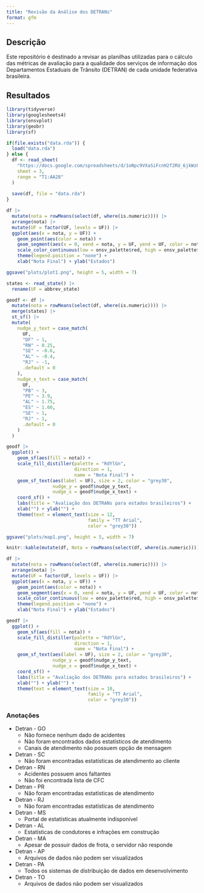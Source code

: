 ```yaml
---
title: "Revisão da Análise dos DETRANs"
format: gfm
---
```


## Descrição

Este repositório é destinado a revisar as planilhas utilizadas para o cálculo das métricas de avaliação para a qualidade dos serviços de informação dos Departamentos Estaduais de Trânsito (DETRAN) de cada unidade federativa brasileira.

## Resultados

```r
library(tidyverse)
library(googlesheets4)
library(onsvplot)
library(geobr)
library(sf)

if(file.exists("data.rda")) {
  load("data.rda")
} else {
  df <- read_sheet(
    "https://docs.google.com/spreadsheets/d/1oNpc9VXaSiFcnH2f2RU_6jkWzOr4QXVYgFTnav8OAn0/edit#gid=1264866835",
    sheet = 3,
    range = "T1:AA28"
  )
  
  save(df, file = "data.rda")
}

df |> 
  mutate(nota = rowMeans(select(df, where(is.numeric)))) |> 
  arrange(nota) |>
  mutate(UF = factor(UF, levels = UF)) |> 
  ggplot(aes(x = nota, y = UF)) +
    geom_point(aes(color = nota)) +
    geom_segment(aes(x = 0, xend = nota, y = UF, yend = UF, color = nota)) +
    scale_color_continuous(low = onsv_palette$red, high = onsv_palette$green) +
    theme(legend.position = "none") +
    xlab("Nota Final") + ylab("Estados")

ggsave("plots/plot1.png", height = 5, width = 7)

states <- read_state() |> 
  rename(UF = abbrev_state)

geodf <- df |>
  mutate(nota = rowMeans(select(df, where(is.numeric)))) |> 
  merge(states) |> 
  st_sf() |> 
  mutate(
    nudge_y_text = case_match(
      UF,
      "DF" ~ 1,
      "RN" ~ 0.25,
      "SE" ~ -0.6,
      "AL" ~ -0.4,
      "RJ" ~ -1,
      .default = 0
    ),
    nudge_x_text = case_match(
      UF,
      "PB" ~ 3,
      "PE" ~ 3.9,
      "AL" ~ 1.75,
      "ES" ~ 1.60,
      "SE" ~ 1,
      "RJ" ~ 1,
      .default = 0
    )
  )

geodf |>
  ggplot() +
    geom_sf(aes(fill = nota)) +
    scale_fill_distiller(palette = "RdYlGn",
                         direction = 1,
                         name = "Nota Final") +
    geom_sf_text(aes(label = UF), size = 2, color = "grey30", 
                 nudge_y = geodf$nudge_y_text, 
                 nudge_x = geodf$nudge_x_text) +
    coord_sf() +
    labs(title = "Avaliação dos DETRANs para estados brasileiros") +
    xlab("") + ylab("") +
    theme(text = element_text(size = 12, 
                              family = "TT Arial", 
                              color = "grey30"))

ggsave("plots/map1.png", height = 5, width = 7)
```


```r
knitr::kable(mutate(df, Nota = rowMeans(select(df, where(is.numeric)))))
```

```r
df |> 
  mutate(nota = rowMeans(select(df, where(is.numeric)))) |> 
  arrange(nota) |>
  mutate(UF = factor(UF, levels = UF)) |> 
  ggplot(aes(x = nota, y = UF)) +
    geom_point(aes(color = nota)) +
    geom_segment(aes(x = 0, xend = nota, y = UF, yend = UF, color = nota)) +
    scale_color_continuous(low = onsv_palette$red, high = onsv_palette$green) +
    theme(legend.position = "none") +
    xlab("Nota Final") + ylab("Estados")
```

```r
geodf |>
  ggplot() +
    geom_sf(aes(fill = nota)) +
    scale_fill_distiller(palette = "RdYlGn",
                         direction = 1,
                         name = "Nota Final") +
    geom_sf_text(aes(label = UF), size = 2, color = "grey30", 
                 nudge_y = geodf$nudge_y_text, 
                 nudge_x = geodf$nudge_x_text) +
    coord_sf() +
    labs(title = "Avaliação dos DETRANs para estados brasileiros") +
    xlab("") + ylab("") +
    theme(text = element_text(size = 10, 
                              family = "TT Arial", 
                              color = "grey30"))
```


### Anotações

* Detran - GO
  * Não fornece nenhum dado de acidentes
  * Não foram encontrados dados estatísticos de atendimento
  * Canais de atendimento não possuem opção de mensagem
* Detran - SC
  * Não foram encontradas estatísticas de atendimento ao cliente
* Detran - RN
  * Acidentes possuem anos faltantes
  * Não foi encontrada lista de CFC
* Detran - PR
  * Não foram encontradas estatísticas de atendimento
* Detran - RJ
  * Não foram encontradas estatísticas de atendimento
* Detran - MS
  * Portal de estatísticas atualmente indisponível
* Detran - AL
  * Estatísticas de condutores e infrações em construção
* Detran - MA
  * Apesar de possuir dados de frota, o servidor não responde
* Detran - AP
  * Arquivos de dados não podem ser visualizados
* Detran - PA
  * Todos os sistemas de distribuição de dados em desenvolvimento
* Detran - TO
  * Arquivos de dados não podem ser visualizados